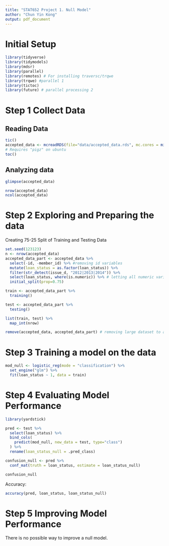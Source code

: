 ---
title: "STAT652 Project 1. Null Model"
author: "Chun Yin Kong"
output: pdf_document
---
# Initial Setup
```{r warning=FALSE, message=FALSE}
library(tidyverse)
library(tidymodels)
library(mdsr)
library(parallel)
library(remotes) # For installing traversc/trqwe
library(trqwe) #parallel 1
library(tictoc)
library(future) # parallel processing 2
```

# Step 1 Collect Data
## Reading Data
```{r warning=FALSE, message=FALSE, eval=FALSE}
tic()
accepted_data <- mcreadRDS(file="data/accepted_data.rds", mc.cores = min(parallel::detectCores(), 16))
# Requires "pigz" on ubuntu
toc()
```

## Analyzing data
```{r}
glimpse(accepted_data)
```

```{r}
nrow(accepted_data)
ncol(accepted_data)
```

# Step 2 Exploring and Preparing the data
Creating 75-25 Split of Training and Testing Data
```{r}
set.seed(123123)
n <- nrow(accepted_data)
accepted_data_part <- accepted_data %>%
  select(-id, -member_id) %>% #removing id variables
  mutate(loan_status = as.factor(loan_status)) %>%
  filter(str_detect(issue_d, "2012|2013|2014")) %>%
  select(loan_status, where(is.numeric)) %>% # letting all numeric variables remain, others all drop
  initial_split(prop=0.75)

train <- accepted_data_part %>%
  training()

test <- accepted_data_part %>%
  testing()

list(train, test) %>%
  map_int(nrow)

remove(accepted_data, accepted_data_part) # removing large dataset to avoid RAM shortage
```

# Step 3 Training a model on the data
```{r}
mod_null <- logistic_reg(mode = "classification") %>%
  set_engine("glm") %>%
  fit(loan_status ~ 1, data = train)
```


# Step 4 Evaluating Model Performance
```{r}
library(yardstick)

pred <- test %>%
  select(loan_status) %>%
  bind_cols(
    predict(mod_null, new_data = test, type="class")
  ) %>%
  rename(loan_status_null = .pred_class)
```

```{r}
confusion_null <- pred %>%
  conf_mat(truth = loan_status, estimate = loan_status_null)

confusion_null
```

Accuracy:
```{r}
accuracy(pred, loan_status, loan_status_null)
```

# Step 5 Improving Model Performance
There is no possible way to improve a null model.